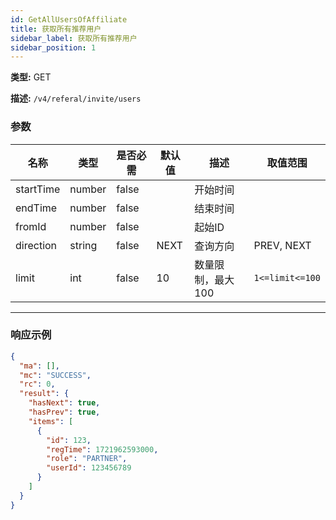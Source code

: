```yaml
---
id: GetAllUsersOfAffiliate
title: 获取所有推荐用户
sidebar_label: 获取所有推荐用户
sidebar_position: 1
---
```


**类型:** GET

**描述:** `/v4/referal/invite/users`

### 参数

| 名称 | 类型 | 是否必需 | 默认值 | 描述 | 取值范围 |
| --- | --- | --- | --- | --- | --- |
| startTime | number | false |  | 开始时间 |  |
| endTime | number | false |  | 结束时间 |  |
| fromId | number | false |  | 起始ID |  |
| direction | string | false | NEXT | 查询方向 | PREV, NEXT |
| limit | int | false | 10 | 数量限制，最大100 | `1<=limit<=100` |

---

### 响应示例

```json title="响应"
{
  "ma": [],
  "mc": "SUCCESS",
  "rc": 0,
  "result": {
    "hasNext": true,
    "hasPrev": true,
    "items": [
      {
        "id": 123,
        "regTime": 1721962593000,
        "role": "PARTNER",
        "userId": 123456789
      }
    ]
  }
}
```
